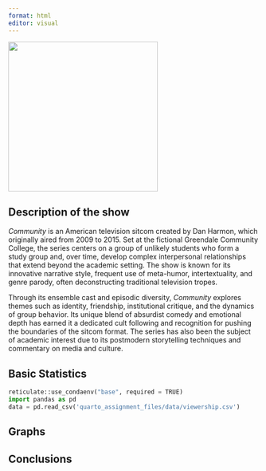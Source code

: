 ```yaml
---
format: html
editor: visual
---
```


![](quarto_assignment_files/images/Community_2009_logo.png){width="300"}

## Description of the show

*Community* is an American television sitcom created by Dan Harmon, which originally aired from 2009 to 2015. Set at the fictional Greendale Community College, the series centers on a group of unlikely students who form a study group and, over time, develop complex interpersonal relationships that extend beyond the academic setting. The show is known for its innovative narrative style, frequent use of meta-humor, intertextuality, and genre parody, often deconstructing traditional television tropes.

Through its ensemble cast and episodic diversity, *Community* explores themes such as identity, friendship, institutional critique, and the dynamics of group behavior. Its unique blend of absurdist comedy and emotional depth has earned it a dedicated cult following and recognition for pushing the boundaries of the sitcom format. The series has also been the subject of academic interest due to its postmodern storytelling techniques and commentary on media and culture.

## Basic Statistics

```python
reticulate::use_condaenv("base", required = TRUE)
import pandas as pd
data = pd.read_csv('quarto_assignment_files/data/viewership.csv')
```

## Graphs

## Conclusions

